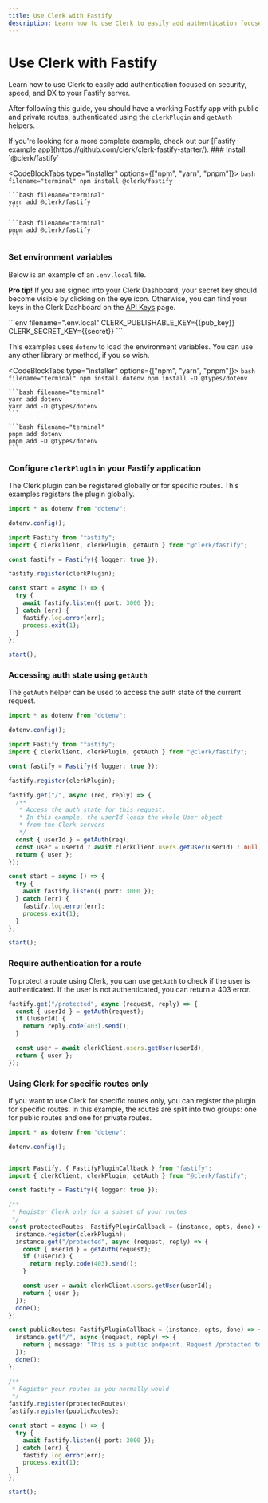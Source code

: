 ```yaml
---
title: Use Clerk with Fastify
description: Learn how to use Clerk to easily add authentication focused on security, speed, and DX to your Fastify server.
---
```


# Use Clerk with Fastify

Learn how to use Clerk to easily add authentication focused on security, speed, and DX to your Fastify server.

After following this guide, you should have a working Fastify app with public and private routes, authenticated using the `clerkPlugin` and `getAuth` helpers.

<Callout type="info">
  If you're looking for a more complete example, check out our [Fastify example app](https://github.com/clerk/clerk-fastify-starter/).
</Callout>

<Steps>
  ### Install `@clerk/fastify`

  <CodeBlockTabs type="installer" options={["npm", "yarn", "pnpm"]}>
    ```bash filename="terminal"
    npm install @clerk/fastify
    ```

    ```bash filename="terminal"
    yarn add @clerk/fastify
    ```

    ```bash filename="terminal"
    pnpm add @clerk/fastify
    ```
  </CodeBlockTabs>

  ### Set environment variables

  Below is an example of an `.env.local` file.

  **Pro tip!** If you are signed into your Clerk Dashboard, your secret key should become visible by clicking on the eye icon. Otherwise, you can find your keys in the Clerk Dashboard on the [API Keys](https://dashboard.clerk.com/last-active?path=api-keys) page.

  <InjectKeys>
    ```env filename=".env.local"
    CLERK_PUBLISHABLE_KEY={{pub_key}}
    CLERK_SECRET_KEY={{secret}}
    ```
  </InjectKeys>

  This examples uses `dotenv` to load the environment variables. You can use any other library or method, if you so wish.

  <CodeBlockTabs type="installer" options={["npm", "yarn", "pnpm"]}>
    ```bash filename="terminal"
    npm install dotenv
    npm install -D @types/dotenv
    ```

    ```bash filename="terminal"
    yarn add dotenv
    yarn add -D @types/dotenv
    ```

    ```bash filename="terminal"
    pnpm add dotenv
    pnpm add -D @types/dotenv
    ```
  </CodeBlockTabs>

  ### Configure `clerkPlugin` in your Fastify application

  The Clerk plugin can be registered globally or for specific routes. This examples registers the plugin globally.

  ```ts filename="index.ts"
  import * as dotenv from "dotenv";

  dotenv.config();

  import Fastify from "fastify";
  import { clerkClient, clerkPlugin, getAuth } from "@clerk/fastify";

  const fastify = Fastify({ logger: true });

  fastify.register(clerkPlugin);

  const start = async () => {
    try {
      await fastify.listen({ port: 3000 });
    } catch (err) {
      fastify.log.error(err);
      process.exit(1);
    }
  };

  start();
  ```

  ### Accessing auth state using `getAuth`

  The `getAuth` helper can be used to access the auth state of the current request.

  ```ts filename="index.ts"
  import * as dotenv from "dotenv";

  dotenv.config();

  import Fastify from "fastify";
  import { clerkClient, clerkPlugin, getAuth } from "@clerk/fastify";

  const fastify = Fastify({ logger: true });

  fastify.register(clerkPlugin);

  fastify.get("/", async (req, reply) => {
    /**
     * Access the auth state for this request.
     * In this example, the userId loads the whole User object
     * from the Clerk servers
     */
    const { userId } = getAuth(req);
    const user = userId ? await clerkClient.users.getUser(userId) : null;
    return { user };
  });

  const start = async () => {
    try {
      await fastify.listen({ port: 3000 });
    } catch (err) {
      fastify.log.error(err);
      process.exit(1);
    }
  };

  start();
  ```

  ### Require authentication for a route

  To protect a route using Clerk, you can use `getAuth` to check if the user is authenticated. If the user is not authenticated, you can return a 403 error.

  ```ts filename="index.ts"
  fastify.get("/protected", async (request, reply) => {
    const { userId } = getAuth(request);
    if (!userId) {
      return reply.code(403).send();
    }

    const user = await clerkClient.users.getUser(userId);
    return { user };
  });
  ```
</Steps>

### Using Clerk for specific routes only

If you want to use Clerk for specific routes only, you can register the plugin for specific routes. In this example, the routes are split into two groups: one for public routes and one for private routes.

```ts filename="index.ts"
import * as dotenv from "dotenv";

dotenv.config();


import Fastify, { FastifyPluginCallback } from "fastify";
import { clerkClient, clerkPlugin, getAuth } from "@clerk/fastify";

const fastify = Fastify({ logger: true });

/**
 * Register Clerk only for a subset of your routes
 */
const protectedRoutes: FastifyPluginCallback = (instance, opts, done) => {
  instance.register(clerkPlugin);
  instance.get("/protected", async (request, reply) => {
    const { userId } = getAuth(request);
    if (!userId) {
      return reply.code(403).send();
    }

    const user = await clerkClient.users.getUser(userId);
    return { user };
  });
  done();
};

const publicRoutes: FastifyPluginCallback = (instance, opts, done) => {
  instance.get("/", async (request, reply) => {
    return { message: "This is a public endpoint. Request /protected to test the Clerk auth middleware" };
  });
  done();
};

/**
 * Register your routes as you normally would
 */
fastify.register(protectedRoutes);
fastify.register(publicRoutes);

const start = async () => {
  try {
    await fastify.listen({ port: 3000 });
  } catch (err) {
    fastify.log.error(err);
    process.exit(1);
  }
};

start();
```
